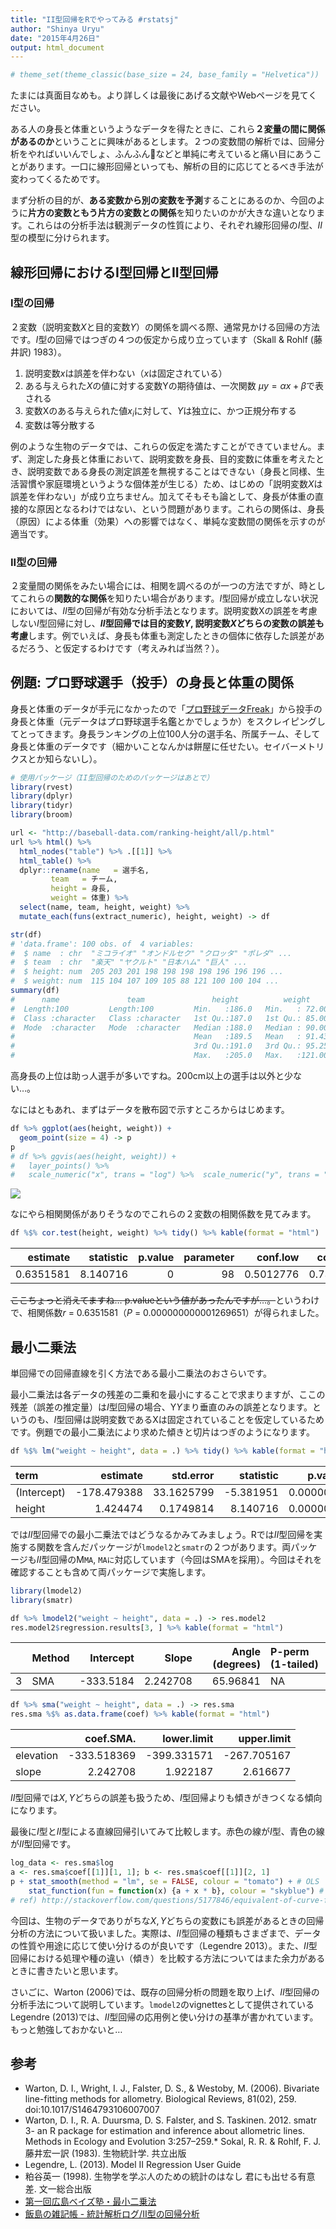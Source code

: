 ```yaml
---
title: "II型回帰をRでやってみる #rstatsj"
author: "Shinya Uryu"
date: "2015年4月26日"
output: html_document
---
```


```r
# theme_set(theme_classic(base_size = 24, base_family = "Helvetica"))
```

たまには真面目なめも。より詳しくは最後にあげる文献やWebページを見てください。

ある人の身長と体重というようなデータを得たときに、これら**２変量の間に関係があるのか**ということに興味があるとします。２つの変数間の解析では、回帰分析をやればいいんでしょ、ふんふん🎵などと単純に考えていると痛い目にあうことがあります。一口に線形回帰といっても、解析の目的に応じてとるべき手法が変わってくるためです。

まず分析の目的が、**ある変数から別の変数を予測**することにあるのか、今回のように**片方の変数ともう片方の変数との関係**を知りたいのかが大きな違いとなります。これらはの分析手法は観測データの性質により、それぞれ線形回帰の$I$型、$II$型の模型に分けられます。

## 線形回帰におけるI型回帰とII型回帰

### I型の回帰

２変数（説明変数$X$と目的変数$Y$）の関係を調べる際、通常見かける回帰の方法です。$I$型の回帰ではつぎの４つの仮定から成り立っています（Skall & Rohlf (藤井訳) 1983）。

1. 説明変数$x$は誤差を伴わない（$x$は固定されている）
2. ある与えられた$X$の値に対する変数Yの期待値は、一次関数 $\mu y = \alpha x  + \beta$で表される
3. 変数Xのある与えられた値$x_i$に対して、$Y$は独立に、かつ正規分布する
4. 変数は等分散する

例のような生物のデータでは、これらの仮定を満たすことができていません。まず、測定した身長と体重において、説明変数を身長、目的変数に体重を考えたとき、説明変数である身長の測定誤差を無視することはできない（身長と同様、生活習慣や家庭環境というような個体差が生じる）ため、はじめの「説明変数$X$は誤差を伴わない」が成り立ちません。加えてそもそも論として、身長が体重の直接的な原因となるわけではない、という問題があります。これらの関係は、身長（原因）による体重（効果）への影響ではなく、単純な変数間の関係を示すのが適当です。

### II型の回帰

２変量間の関係をみたい場合には、相関を調べるのが一つの方法ですが、時としてこれらの**関数的な関係**を知りたい場合があります。$I$型回帰が成立しない状況においては、$II$型の回帰が有効な分析手法となります。説明変数Xの誤差を考慮しない$I$型回帰に対し、**$II$型回帰では目的変数$Y$, 説明変数$X$どちらの変数の誤差も考慮**します。例でいえば、身長も体重も測定したときの個体に依存した誤差があるだろう、と仮定するわけです（考えみれば当然？）。

## 例題: プロ野球選手（投手）の身長と体重の関係

身長と体重のデータが手元になかったので「[プロ野球データFreak](http://baseball-data.com)」から投手の身長と体重（元データはプロ野球選手名鑑とかでしょうか）をスクレイピングしてとってきます。身長ランキングの上位100人分の選手名、所属チーム、そして身長と体重のデータです（細かいことなんかは餅屋に任せたい。セイバーメトリクスとか知らないし）。

```r
# 使用パッケージ（II型回帰のためのパッケージはあとで）
library(rvest)
library(dplyr)
library(tidyr)
library(broom)
```

```r
url <- "http://baseball-data.com/ranking-height/all/p.html"
url %>% html() %>% 
  html_nodes("table") %>% .[[1]] %>% 
  html_table() %>%
  dplyr::rename(name   = 選手名,
         team   = チーム,
         height = 身長,
         weight = 体重) %>% 
  select(name, team, height, weight) %>% 
  mutate_each(funs(extract_numeric), height, weight) -> df
```

```r
str(df)
# 'data.frame':	100 obs. of  4 variables:
#  $ name  : chr  "ミコライオ" "オンドルセク" "クロッタ" "ポレダ" ...
#  $ team  : chr  "楽天" "ヤクルト" "日本ハム" "巨人" ...
#  $ height: num  205 203 201 198 198 198 198 196 196 196 ...
#  $ weight: num  115 104 107 109 105 88 121 100 100 104 ...
summary(df)
#      name               team               height          weight      
#  Length:100         Length:100         Min.   :186.0   Min.   : 72.00  
#  Class :character   Class :character   1st Qu.:187.0   1st Qu.: 85.00  
#  Mode  :character   Mode  :character   Median :188.0   Median : 90.00  
#                                        Mean   :189.5   Mean   : 91.43  
#                                        3rd Qu.:191.0   3rd Qu.: 95.25  
#                                        Max.   :205.0   Max.   :121.00  
```

高身長の上位は助っ人選手が多いですね。200cm以上の選手は以外と少ない...。

なにはともあれ、まずはデータを散布図で示すところからはじめます。

```r
df %>% ggplot(aes(height, weight)) + 
  geom_point(size = 4) -> p
p
# df %>% ggvis(aes(height, weight)) +
#   layer_points() %>% 
#   scale_numeric("x", trans = "log") %>%  scale_numeric("y", trans = "log")
```

![](Figure/Rplot150427.png)

なにやら相関関係がありそうなのでこれらの２変数の相関係数を見てみます。

```r
df %$% cor.test(height, weight) %>% tidy() %>% kable(format = "html")
```

<table>
 <thead>
  <tr>
   <th style="text-align:right;"> estimate </th>
   <th style="text-align:right;"> statistic </th>
   <th style="text-align:right;"> p.value </th>
   <th style="text-align:right;"> parameter </th>
   <th style="text-align:right;"> conf.low </th>
   <th style="text-align:right;"> conf.high </th>
  </tr>
 </thead>
<tbody>
  <tr>
   <td style="text-align:right;"> 0.6351581 </td>
   <td style="text-align:right;"> 8.140716 </td>
   <td style="text-align:right;"> 0 </td>
   <td style="text-align:right;"> 98 </td>
   <td style="text-align:right;"> 0.5012776 </td>
   <td style="text-align:right;"> 0.7393388 </td>
  </tr>
</tbody>
</table>

~~ここちょっと消えてますね... p.valueという値があったんですが...。~~というわけで、相関係数*r* = 0.6351581（*P* = 0.000000000001269651）が得られました。

## 最小二乗法

単回帰での回帰直線を引く方法である最小二乗法のおさらいです。

最小二乗法は各データの残差の二乗和を最小にすることで求まりますが、ここの残差（誤差の推定量）は$I$型回帰の場合、Y$Y$まり垂直のみの誤差となります。というのも、$I$型回帰は説明変数であるXは固定されていることを仮定しているためです。例題での最小二乗法により求めた傾きと切片はつぎのようになります。

```r
df %$% lm("weight ~ height", data = .) %>% tidy() %>% kable(format = "html")
```

<table>
 <thead>
  <tr>
   <th style="text-align:left;"> term </th>
   <th style="text-align:right;"> estimate </th>
   <th style="text-align:right;"> std.error </th>
   <th style="text-align:right;"> statistic </th>
   <th style="text-align:right;"> p.value </th>
  </tr>
 </thead>
<tbody>
  <tr>
   <td style="text-align:left;"> (Intercept) </td>
   <td style="text-align:right;"> -178.479388 </td>
   <td style="text-align:right;"> 33.1625799 </td>
   <td style="text-align:right;"> -5.381951 </td>
   <td style="text-align:right;"> 0.0000005 </td>
  </tr>
  <tr>
   <td style="text-align:left;"> height </td>
   <td style="text-align:right;"> 1.424474 </td>
   <td style="text-align:right;"> 0.1749814 </td>
   <td style="text-align:right;"> 8.140716 </td>
   <td style="text-align:right;"> 0.0000000 </td>
  </tr>
</tbody>
</table>

では$II$型回帰での最小二乗法ではどうなるかみてみましょう。Rでは$II$型回帰を実施する関数を含んだパッケージが`lmodel2`と`smatr`の２つがあります。両パッケージも$II$型回帰のM`MA`, `MAに`対応しています（今回はSMAを採用）。今回はそれを確認することも含めて両パッケージで実施します。

```r
library(lmodel2)
library(smatr)
```

```r
df %>% lmodel2("weight ~ height", data = .) -> res.model2
res.model2$regression.results[3, ] %>% kable(format = "html")
```

<table>
 <thead>
  <tr>
   <th style="text-align:left;">   </th>
   <th style="text-align:left;"> Method </th>
   <th style="text-align:right;"> Intercept </th>
   <th style="text-align:right;"> Slope </th>
   <th style="text-align:right;"> Angle (degrees) </th>
   <th style="text-align:left;"> P-perm (1-tailed) </th>
  </tr>
 </thead>
<tbody>
  <tr>
   <td style="text-align:left;"> 3 </td>
   <td style="text-align:left;"> SMA </td>
   <td style="text-align:right;"> -333.5184 </td>
   <td style="text-align:right;"> 2.242708 </td>
   <td style="text-align:right;"> 65.96841 </td>
   <td style="text-align:left;"> NA </td>
  </tr>
</tbody>
</table>

```r
df %>% sma("weight ~ height", data = .) -> res.sma
res.sma %$% as.data.frame(coef) %>% kable(format = "html")
```

<table>
 <thead>
  <tr>
   <th style="text-align:left;">   </th>
   <th style="text-align:right;"> coef.SMA. </th>
   <th style="text-align:right;"> lower.limit </th>
   <th style="text-align:right;"> upper.limit </th>
  </tr>
 </thead>
<tbody>
  <tr>
   <td style="text-align:left;"> elevation </td>
   <td style="text-align:right;"> -333.518369 </td>
   <td style="text-align:right;"> -399.331571 </td>
   <td style="text-align:right;"> -267.705167 </td>
  </tr>
  <tr>
   <td style="text-align:left;"> slope </td>
   <td style="text-align:right;"> 2.242708 </td>
   <td style="text-align:right;"> 1.922187 </td>
   <td style="text-align:right;"> 2.616677 </td>
  </tr>
</tbody>
</table>

$II$型回帰では$X,Y$どちらの誤差も扱うため、$I$型回帰よりも傾きがきつくなる傾向になります。

最後に$I$型と$II$型による直線回帰引いてみて比較します。赤色の線が$I$型、青色の線が$II$型回帰です。

```r
log_data <- res.sma$log
a <- res.sma$coef[[1]][1, 1]; b <- res.sma$coef[[1]][2, 1]
p + stat_smooth(method = "lm", se = FALSE, colour = "tomato") + # OLS
    stat_function(fun = function(x) {a + x * b}, colour = "skyblue") # SMA
# ref) http://stackoverflow.com/questions/5177846/equivalent-of-curve-for-ggplot
```

今回は、生物のデータでありがちな$X, Y$どちらの変数にも誤差があるときの回帰分析の方法について扱いました。実際は、$II$型回帰の種類もさまざまで、データの性質や用途に応じて使い分けるのが良いです（Legendre 2013）。また、$II$型回帰における処理や種の違い（傾き）を比較する方法についてはまた余力があるときに書きたいと思います。

さいごに、Warton (2006)では、既存の回帰分析の問題を取り上げ、$II$型回帰の分析手法について説明しています。`lmodel2`のvignettesとして提供されているLegendre (2013)では、$II$型回帰の応用例と使い分けの基準が書かれています。もっと勉強しておかないと...

## 参考

* Warton, D. I., Wright, I. J., Falster, D. S., & Westoby, M. (2006). Bivariate line-fitting methods for allometry. Biological Reviews, 81(02), 259. doi:10.1017/S1464793106007007 
* Warton, D. I., R. A. Duursma, D. S. Falster, and S. Taskinen. 2012. smatr 3- an R package for estimation and inference about allometric lines. Methods in Ecology and Evolution 3:257–259.* Sokal, R. R. & Rohlf, F. J. 藤井宏一訳 (1983). 生物統計学. 共立出版
* Legendre, L. (2013). Model II Regression User Guide
* 粕谷英一 (1998). 生物学を学ぶ人のための統計のはなし 君にも出せる有意差. 文一総合出版
* [第一回広島ベイズ塾・最小二乗法](http://www.slideshare.net/TakashiYamane1/ss-25742604)
* [飯島の雑記帳 - 統計解析ログ/Ⅱ型の回帰分析](http://www7.atwiki.jp/hayatoiijima/pages/23.html)
